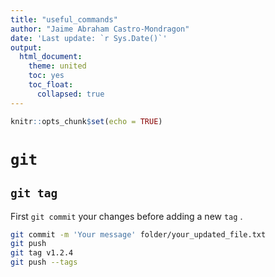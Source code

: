 ```yaml
---
title: "useful_commands"
author: "Jaime Abraham Castro-Mondragon"
date: 'Last update: `r Sys.Date()`'
output: 
  html_document:
    theme: united
    toc: yes
    toc_float:
      collapsed: true
---
```


```r
knitr::opts_chunk$set(echo = TRUE)
```

# `git`

## `git tag`

First `git commit` your changes before adding a new `tag` .

```bash
git commit -m 'Your message' folder/your_updated_file.txt
git push
git tag v1.2.4
git push --tags
```

